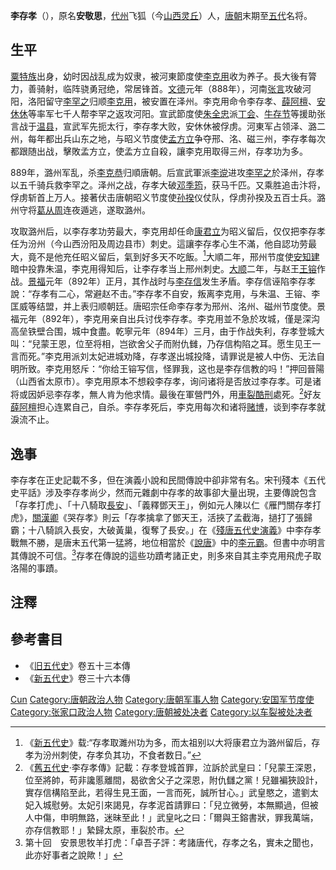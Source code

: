 {{Other uses|李存孝}}
'''李存孝'''（{{Bd|？||894年}}），原名'''安敬思'''，[[代州|代州]]飞狐（今[[山西省|山西]][[灵丘县|灵丘]]）人，[[唐朝|唐朝]]末期至[[五代十国|五代]]名将。

== 生平 ==
[[粟特族|粟特族]]出身，幼时因战乱成为奴隶，被河東節度使[[李克用|李克用]]收为养子。長大後有膂力，善骑射，临阵骁勇冠绝，常居锋首。[[文德_(唐朝)|文德]]元年（888年），河南[[张言|张言]]攻破河阳，洛阳留守[[李罕之|李罕之]]归顺[[李克用|李克用]]，被安置在泽州。李克用命令李存孝、[[薛阿檀|薛阿檀]]、[[安休休|安休休]]等率军七千人帮李罕之返攻河阳。宣武節度使[[朱温|朱全忠]]派[[丁会|丁会]]、[[牛存节|牛存节]]等援助张言战于[[温县|温县]]，宣武军先扼太行，李存孝大败，安休休被俘虏。河東军占领泽、潞二州，每年都出兵山东之地，与昭义节度使[[孟方立|孟方立]]争夺邢、洺、磁三州，李存孝每次都跟随出战，擊敗孟方立，使孟方立自殺，讓李克用取得三州，存孝功为多。

889年，潞州军乱，杀[[李克恭|李克恭]]归順唐朝。后宣武軍派[[李讜_(唐朝)|李谠]]进攻[[李罕之|李罕之]]於泽州，存孝以五千骑兵救李罕之。泽州之战，存孝大破[[邓季筠|邓季筠]]，获马千匹。又乘胜追击汴将，俘虏斩首上万人。接著伏击唐朝昭义节度使[[孙揆|孙揆]]仪仗队，俘虏孙揆及五百士兵。潞州守将[[葛从周|葛从周]]连夜遁逃，遂取潞州。

攻取潞州后，以李存孝功劳最大，李克用却任命[[康君立|康君立]]为昭义留后，仅仅把李存孝任为汾州（今山西汾阳及周边县市）刺史。這讓李存孝心生不滿，他自認功劳最大，竟不是他充任昭义留后，氣到好多天不吃飯。<ref>《[[新五代史|新五代史]]》载:“存孝取濉州功为多，而太祖别以大将康君立为潞州留后，存孝为汾州刺使，存孝负其功，不食者数日。”</ref>大順二年，邢州节度使[[安知建|安知建]]暗中投靠朱温，李克用得知后，让李存孝当上邢州刺史。[[大順_(唐朝)|大顺]]二年，与赵王[[王镕|王镕]]作战。[[景福_(唐朝)|景福]]元年（892年）正月，其作战时与[[李存信_(武將)|李存信]]发生矛盾。李存信诬陷李存孝說：“存孝有二心，常避赵不击。”李存孝不自安，叛离李克用，与朱温、王镕、李匡威等结盟，并上表归顺朝廷。唐昭宗任命李存孝为邢州、洺州、磁州节度使。景福元年（892年），李克用亲自出兵讨伐李存孝。李克用並不急於攻城，僅是深沟高垒铁壁合围，城中食盡。乾寧元年（894年）三月，由于作战失利，存孝登城大叫：“兒蒙王恩，位至将相，岂欲舍父子而附仇雠，乃存信构陷之耳。愿生见王一言而死。”李克用派刘太妃进城劝降，存孝遂出城投降，请罪说是被人中伤、无法自明所致。李克用怒斥：“你给王镕写信，怪罪我，这也是李存信教的吗！”押回晉陽（山西省太原市）。李克用原本不想殺李存孝，询问诸将是否放过李存孝。可是诸将或因妒忌李存孝，無人肯为他求情。最後在軍營門外，用[[車裂|車裂]][[酷刑|酷刑]]處死。<ref>《[[舊五代史|舊五代史]]·李存孝傳》記載：存孝登城首罪，泣訴於武皇曰：「兒蒙王深恩，位至將帥，苟非讒慝離間，曷欲舍父子之深恩，附仇讎之黨！兒雖褊狹設計，實存信構陷至此，若得生見王面，一言而死，誠所甘心。」武皇愍之，遣劉太妃入城慰勞。太妃引來謁見，存孝泥首請罪曰：「兒立微勞，本無顯過，但被人中傷，申明無路，迷昧至此！」武皇叱之曰：「爾與王鎔書狀，罪我萬端，亦存信教耶！」縶歸太原，車裂於市。</ref>好友[[薛阿檀|薛阿檀]]担心连累自己，自杀。李存孝死后，李克用每次和诸将[[赌博|赌博]]，谈到李存孝就淚流不止。

== 逸事 ==
李存孝在正史記載不多，但在演義小說和民間傳說中卻非常有名。宋刊殘本《五代史平話》涉及李存孝尚少，然而元雜劇中存孝的故事卻大量出現，主要傳說包含「存孝打虎」、「十八騎取[[長安|長安]]」、「義釋鄧天王」，例如元人陳以仁《雁門關存孝打虎》，[[關漢卿|關漢卿]]《哭存孝》則云「存孝擒拿了鄧天王，活挾了孟截海，撾打了張歸霸；十八騎誤入長安，大破黃巢，復奪了長安。」在《[[殘唐五代史演義|殘唐五代史演義]]》中李存孝戰無不勝，是唐末五代第一猛將，地位相當於《[[說唐|說唐]]》中的[[李元霸|李元霸]]。但書中亦明言其傳說不可信。<ref>第十回　安景思牧羊打虎：「卓吾子評：考諸唐代，存孝之名，實未之聞也，此亦好事者之說歟！」</ref>存孝在傳說的這些功蹟考諸正史，則多來自其主李克用飛虎子取洛陽的事蹟。

== 注釋 ==
{{reflist}}

== 參考書目 ==
* 《[[旧五代史|旧五代史]]》卷五十三本傳
* 《[[新五代史|新五代史]]》卷三十六本傳

{{十三太保}}

{{Authority control}}
{{DEFAULTSORT:Li李}}
[[Category:李姓|Cun]]
[[Category:唐朝政治人物|Category:唐朝政治人物]]
[[Category:唐朝军事人物|Category:唐朝军事人物]]
[[Category:安国军节度使|Category:安国军节度使]]
[[Category:张家口政治人物|Category:张家口政治人物]]
[[Category:唐朝被处决者|Category:唐朝被处决者]]
[[Category:以车裂被处决者|Category:以车裂被处决者]]